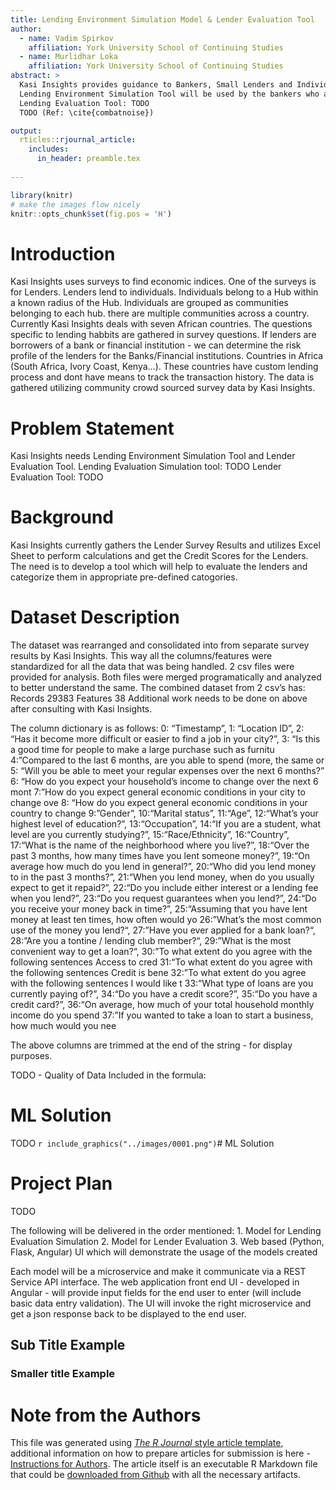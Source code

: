 ```yaml
---
title: Lending Environment Simulation Model & Lender Evaluation Tool
author:
  - name: Vadim Spirkov
    affiliation: York University School of Continuing Studies
  - name: Murlidhar Loka
    affiliation: York University School of Continuing Studies
abstract: >
  Kasi Insights provides guidance to Bankers, Small Lenders and Individuals for common lending practices within the following African countries - South Africa, Kenya, Ivory Coast, .....
  Lending Environment Simulation Tool will be used by the bankers who are interested to have a proxy in the area to run small money lending shop in the bank's behalf.
  Lending Evaluation Tool: TODO
  TODO (Ref: \cite{combatnoise})

output:
  rticles::rjournal_article:
    includes:
      in_header: preamble.tex
   
---
```


```r
library(knitr)
# make the images flow nicely
knitr::opts_chunk$set(fig.pos = 'H')
```


# Introduction

Kasi Insights uses surveys to find economic indices. One of the surveys is for Lenders.
Lenders lend to individuals. Individuals belong to a Hub within a known radius of the Hub.
Individuals are grouped as communities belonging to each hub. there are multiple communities across a country.
Currently Kasi Insights deals with seven African countries.
The questions specific to lending habbits are gathered in survey questions.
If lenders are borrowers of a bank or financial institution - we can determine the risk profile of the lenders for the Banks/Financial institutions.
Countries in Africa (South Africa, Ivory Coast, Kenya...).
These countries have custom lending process and dont have means to track the transaction history.
The data is gathered utilizing community crowd sourced survey data by Kasi Insights.



# Problem Statement

Kasi Insights needs Lending Environment Simulation Tool and Lender Evaluation Tool.
Lending Evaluation Simulation tool: TODO
Lender Evaluation Tool: TODO


# Background

Kasi Insights currently gathers the Lender Survey Results and utilizes Excel Sheet to perform calculations and get the Credit Scores for the Lenders. The need is to develop a tool which will help to evaluate the lenders and categorize them in appropriate pre-defined catogories.

 
 
 
# Dataset Description
The dataset was rearranged and consolidated into from separate survey results by Kasi Insights.
This way all the columns/features were standardized for all the data that was being handled.
2 csv files were provided for analysis.
Both files were merged programatically and analyzed to better understand the same.
The combined dataset from 2 csv's has:
Records 29383
Features 38
Additional work needs to be done on above after consulting with Kasi Insights.

The column dictionary is as follows:
0: "Timestamp",
1: "Location ID",
2: "Has it become more difficult or easier to find a job in your city?",
3: "Is this a good time for people to make a large purchase such as furnitu
4: "Compared to the last 6 months, are you able to spend (more, the same or
5: "Will you be able to meet your regular expenses over the next 6 months?"
6: "How do you expect your household’s income to change over the next 6 mont
7: "How do you expect general economic conditions in your city to change ove
8: "How do you expect general economic conditions in your country to change
9: "Gender",
10:"Marital status",
11:"Age",
12:"What's your highest level of education?",
13:"Occupation",
14:"If you are a student, what level are you currently studying?",
15:"Race/Ethnicity",
16:"Country",
17:"What is the name of the neighborhood where you live?",
18:"Over the past 3 months, how many times have you lent someone money?",
19:"On average how much do you lend in general?",
20:"Who did you lend money to in the past 3 months?",
21:"When you lend money, when do you usually expect to get it repaid?",
22:"Do you include either interest or a lending fee when you lend?",
23:"Do you request guarantees when you lend?",
24:"Do you receive your money back in time?",
25:"Assuming that you have lent money at least ten times, how often would yo
26:"What's the most common use of the money you lend?",
27:"Have you ever applied for a bank loan?",
28:"Are you a tontine / lending club member?",
29:"What is the most convenient way to get a loan?",
30:"To what extent do you agree with the following sentences Access to cred
31:"To what extent do you agree with the following sentences Credit is bene
32:"To what extent do you agree with the following sentences I would like t
33:"What type of loans are you currently paying of?",
34:"Do you have a credit score?",
35:"Do you have a credit card?",
36:"On average, how much of your total household monthly income do you spend
37:"If you wanted to take a loan to start a business, how much would you nee

The above columns are trimmed at the end of the string - for display purposes.

TODO - Quality of Data Included in the formula:


# ML Solution

TODO
```r
include_graphics("../images/0001.png") 
```# ML Solution

# Project Plan

TODO



The following will be delivered in the order mentioned:
1. Model for Lending Evaluation Simulation
2. Model for Lender Evaluation
3. Web based (Python, Flask, Angular) UI which will demonstrate the usage of the models created

Each model will be a microservice and make it communicate via a REST Service API interface.
The web application front end UI - developed in Angular - will provide input fields for the end user to enter (will include basic data entry validation).
The UI will invoke the right microservice and get a json response back to be displayed to the end user.

## Sub Title Example

### Smaller title Example



\bibliography{RJreferences}

# Note from the Authors

This file was generated using [_The R Journal_ style article template](https://github.com/rstudio/rticles), additional information on how to prepare articles for submission is here - [Instructions for Authors](https://journal.r-project.org/share/author-guide.pdf). The article itself is an executable R Markdown file that could be [downloaded from Github](https://github.com/ivbsoftware/big-data-final-2/blob/master/docs/R_Journal/big-data-final-2/) with all the necessary artifacts.
